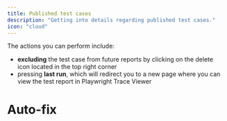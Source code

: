 ```yaml
---
title: Published test cases
description: "Getting into details regarding published test cases."
icon: "cloud"
---
```


<Snippet file="snippet-overview.mdx" />

The actions you can perform include:

- **excluding** the test case from future reports by clicking on the delete icon located in the top right corner
- pressing **last run**, which will redirect you to a new page where you can view the test report in Playwright Trace Viewer

<Snippet file="snippet-steps.mdx" />

<Snippet file="snippet-debug.mdx" />

<Snippet file="snippet-edit.mdx" />

<Snippet file="snippet-run.mdx" />

# Auto-fix

<Frame caption="caption goes here">
  <iframe
    width={560}
    height={345}
    frameBorder={0}
    style={{ borderRadius: 0.5 + "rem" }}
    src=""
    allow="clipboard-write"
    frameborder="0"
    webkitallowfullscreen="true"
    mozallowfullscreen="true"
    allowfullscreen="true"
  ></iframe>
</Frame>
